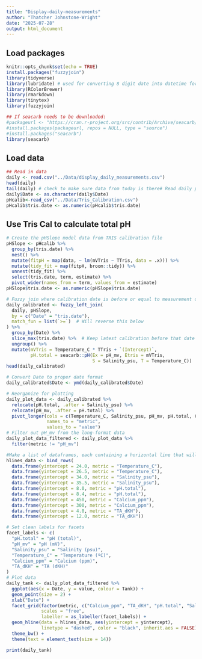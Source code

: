 ```yaml
---
title: "Display-daily-measurements"
author: "Thatcher Johnstone-Wright"
date: "2025-07-28"
output: html_document
---
```

## Load packages 
```r
knitr::opts_chunk$set(echo = TRUE)
install.packages("fuzzyjoin")
library(tidyverse)
library(lubridate) # used for converting 8 digit date into datetime format for R
library(RColorBrewer)
library(rmarkdown)
library(tinytex)
library(fuzzyjoin)

## If seacarb needs to be downloaded:
#packageurl <- "https://cran.r-project.org/src/contrib/Archive/seacarb/seacarb_3.2.tar.gz"
#install.packages(packageurl, repos = NULL, type = "source")
#install.packages("seacarb")
library(seacarb) 
```

## Load data 
```r
## Read in data
daily <- read.csv("../Data/display_daily_measurements.csv")
head(daily)
tail(daily) # check to make sure data from today is there# Read daily probe data
daily$Date <- as.character(daily$Date)
pHcalib<-read_csv("../Data/Tris_Calibration.csv")
pHcalib$tris.date <- as.numeric(pHcalib$tris.date)
```


## Use Tris Cal to calculate total pH
```r
# Create the pHSlope model data from TRIS calibration file
pHSlope <- pHcalib %>%
  group_by(tris.date) %>%
  nest() %>%
  mutate(fitpH = map(data, ~ lm(mVTris ~ TTris, data = .x))) %>%
  mutate(tidy_fit = map(fitpH, broom::tidy)) %>%
  unnest(tidy_fit) %>%
  select(tris.date, term, estimate) %>%
  pivot_wider(names_from = term, values_from = estimate)
pHSlope$tris.date <- as.numeric(pHSlope$tris.date)

# Fuzzy join where calibration date is before or equal to measurement date
daily_calibrated <- fuzzy_left_join(
  daily, pHSlope,
  by = c("Date" = "tris.date"),
  match_fun = list(`>=`)  # Will reverse this below
) %>%
  group_by(Date) %>%
  slice_max(tris.date) %>%  # Keep latest calibration before that date
  ungroup() %>%
  mutate(mVTris = Temperature_C * TTris + `(Intercept)`,
         pH.total = seacarb::pH(Ex = pH_mv, Etris = mVTris,
                                S = Salinity_psu, T = Temperature_C))
head(daily_calibrated)
```

```r
# Convert Date to proper date format
daily_calibrated$Date <- ymd(daily_calibrated$Date)

# Reorganize for plotting
daily_plot_data <- daily_calibrated %>%
  relocate(pH.total, .after = Salinity_psu) %>%
  relocate(pH_mv, .after = pH.total) %>%
  pivot_longer(cols = c(Temperature_C, Salinity_psu, pH_mv, pH.total, Calcium_ppm, TA_dKH),
               names_to = "metric",
               values_to = "value")
# Filter out pH_mv from the long-format data
daily_plot_data_filtered <- daily_plot_data %>%
  filter(metric != "pH_mv")

#Make a list of dataframes, each containing a horizontal line that will correspond to the upper and lower threshold of each parameter (temperature, salinity, pH total)
hlines_data <- bind_rows(
  data.frame(yintercept = 24.0, metric = "Temperature_C"),
  data.frame(yintercept = 26.5, metric = "Temperature_C"),
  data.frame(yintercept = 34.0, metric = "Salinity_psu"),
  data.frame(yintercept = 35.5, metric = "Salinity_psu"),
  data.frame(yintercept = 8.0, metric = "pH.total"),
  data.frame(yintercept = 8.4, metric = "pH.total"),
  data.frame(yintercept = 450, metric = "Calcium_ppm"),
  data.frame(yintercept = 300, metric = "Calcium_ppm"),
  data.frame(yintercept = 4.0, metric = "TA_dKH"),
  data.frame(yintercept = 12.0, metric = "TA_dKH"))

# Set clean labels for facets
facet_labels <- c(
  "pH.total" = "pH (total)",
  "pH_mv" = "pH (mV)",
  "Salinity_psu" = "Salinity (psu)",
  "Temperature_C" = "Temperature (ºC)",
  "Calcium_ppm" = "Calcium (ppm)",
  "TA_dKH" = "TA (dKH)"
)
# Plot data
daily_tank <- daily_plot_data_filtered %>%
  ggplot(aes(x = Date, y = value, colour = Tank)) +
  geom_point(size = 2) +
  xlab("Date") +
  facet_grid(factor(metric, c("Calcium_ppm", "TA_dKH", "pH.total", "Salinity_psu", "Temperature_C")) ~ .,
             scales = "free",
             labeller = as_labeller(facet_labels)) +
  geom_hline(data = hlines_data, aes(yintercept = yintercept),
             linetype = "dashed", color = "black", inherit.aes = FALSE) +
  theme_bw() +
  theme(text = element_text(size = 14))

print(daily_tank)

```
